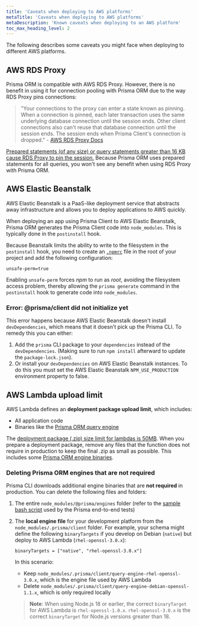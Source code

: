 ```yaml
---
title: 'Caveats when deploying to AWS platforms'
metaTitle: 'Caveats when deploying to AWS platforms'
metaDescription: 'Known caveats when deploying to an AWS platform'
toc_max_heading_level: 2
---
```


<TopBlock>

The following describes some caveats you might face when deploying to different AWS platforms.

</TopBlock>

## AWS RDS Proxy

Prisma ORM is compatible with AWS RDS Proxy. However, there is no benefit in using it for connection pooling with Prisma ORM due to the way RDS Proxy pins connections:

> "Your connections to the proxy can enter a state known as pinning. When a connection is pinned, each later transaction uses the same underlying database connection until the session ends. Other client connections also can't reuse that database connection until the session ends. The session ends when Prisma Client's connection is dropped." - [AWS RDS Proxy Docs](https://docs.aws.amazon.com/AmazonRDS/latest/UserGuide/rds-proxy-pinning.html)

[Prepared statements (of any size) or query statements greater than 16 KB cause RDS Proxy to pin the session.](https://docs.aws.amazon.com/AmazonRDS/latest/AuroraUserGuide/rds-proxy-pinning.html) Because Prisma ORM uses prepared statements for all queries, you won't see any benefit when using RDS Proxy with Prisma ORM.

## AWS Elastic Beanstalk

AWS Elastic Beanstalk is a PaaS-like deployment service that abstracts away infrastructure and allows you to deploy applications to AWS quickly.

When deploying an app using Prisma Client to AWS Elastic Beanstalk, Prisma ORM generates the Prisma Client code into `node_modules`. This is typically done in the `postinstall` hook.

Because Beanstalk limits the ability to write to the filesystem in the `postinstall` hook, you need to create an [`.npmrc`](https://docs.npmjs.com/cli/v6/configuring-npm/npmrc/) file in the root of your project and add the following configuration:

```config file=.npmrc showLineNumbers
unsafe-perm=true
```

Enabling `unsafe-perm` forces _npm_ to run as _root_, avoiding the filesystem access problem, thereby allowing the `prisma generate` command in the `postinstall` hook to generate code into `node_modules`.

### Error: @prisma/client did not initialize yet

This error happens because AWS Elastic Beanstalk doesn't install `devDependencies`, which means that it doesn't pick up the Prisma CLI. To remedy this you can either:

1. Add the `prisma` CLI package to your `dependencies` instead of the `devDependencies`. (Making sure to run `npm install` afterward to update the `package-lock.json`).
2. Or install your `devDependencies` on AWS Elastic Beanstalk instances. To do this you must set the AWS Elastic Beanstalk `NPM_USE_PRODUCTION` environment property to false.

## AWS Lambda upload limit

AWS Lambda defines an **deployment package upload limit**, which includes:

- All application code
- Binaries like the [Prisma ORM query engine](/orm/more/under-the-hood/engines)

The [deployment package (.zip) size limit for lambdas is 50MB](https://docs.aws.amazon.com/lambda/latest/dg/gettingstarted-limits.html). When you prepare a deployment package, remove any files that the function does not require in production to keep the final .zip as small as possible. This includes some [Prisma ORM engine binaries](#deleting-prisma-orm-engines-that-are-not-required).

### Deleting Prisma ORM engines that are not required

Prisma CLI downloads additional engine binaries that are **not required** in production. You can delete the following files and folders:

1. The entire `node_modules/@prisma/engines` folder (refer to the [sample bash script](https://github.com/prisma/ecosystem-tests/blob/13e74dc47eababa5d3c8f488b73fe7fc8bffead7/platforms-serverless/lambda/run.sh#L16) used by the Prisma end-to-end tests)
2. The **local engine file** for your development platform from the `node_modules/.prisma/client` folder. For example, your schema might define the following `binaryTargets` if you develop on Debian (`native`) but deploy to AWS Lambda (`rhel-openssl-3.0.x`):

   ```prisma
   binaryTargets = ["native", "rhel-openssl-3.0.x"]
   ```

   In this scenario:

   - Keep `node_modules/.prisma/client/query-engine-rhel-openssl-3.0.x`, which is the engine file used by AWS Lambda
   - Delete `node_modules/.prisma/client/query-engine-debian-openssl-1.1.x`, which is only required locally

   > **Note**: When using Node.js 18 or earlier, the correct `binaryTarget` for AWS Lambda is `rhel-openssl-1.0.x`. `rhel-openssl-3.0.x` is the correct `binaryTarget` for Node.js versions greater than 18.
